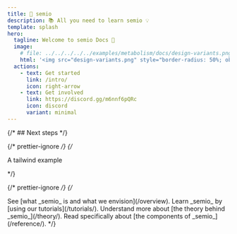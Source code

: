 ```yaml
---
title: 🧩 semio
description: 📚 All you need to learn semio 💡
template: splash
hero:
  tagline: Welcome to semio Docs 👋
  image:
    # file: ../../../../../examples/metabolism/docs/design-variants.png
    html: '<img src="design-variants.png" style="border-radius: 50%; object-fit: cover; border: 1px solid var(--color-foreground); width: 100%"/>'
  actions:
    - text: Get started
      link: /intro/
      icon: right-arrow
    - text: Get involved
      link: https://discord.gg/m6nnf6pQRc
      icon: discord
      variant: minimal
---
```



{/* ## Next steps */}

{/* prettier-ignore */}
{/* <div class="text-pink-600 text-center">

  <p>A tailwind example</p>
</div> */}

{/* prettier-ignore */}
{/* <CardGrid stagger>

  <Card title="Overwiew about the framework" icon="star">
    See [what _semio_ is and what we envision](/overview).
  </Card>
  <Card title="Tutorials to follow" icon="right-arrow">
    Learn _semio_ by [using our tutorials](/tutorials/).
  </Card>
  <Card title="Theory behind semio" icon="open-book">
    Understand more about [the theory behind _semio_](/theory/).
  </Card>
  <Card title="Reference for the details" icon="down-arrow">
    Read specifically about [the components of _semio_](/reference/).
  </Card>
</CardGrid> */}
